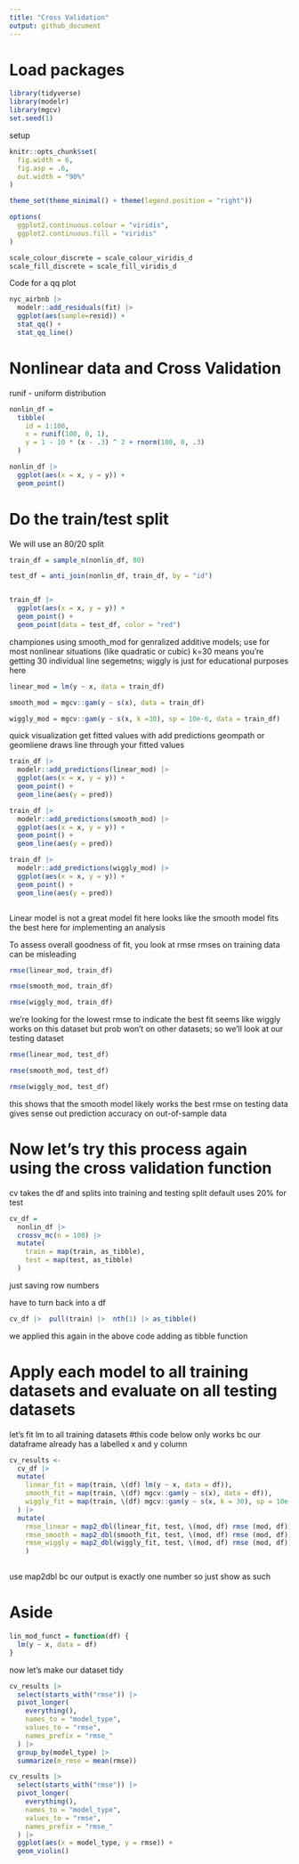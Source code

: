 ```yaml
---
title: "Cross Validation"
output: github_document
---
```


# Load packages
```r
library(tidyverse)
library(modelr)
library(mgcv)
set.seed(1)

```

setup
```r
knitr::opts_chunk$set(
  fig.width = 6,
  fig.asp = .6,
  out.width = "90%"
)

theme_set(theme_minimal() + theme(legend.position = "right"))

options(
  ggplot2.continuous.colour = "viridis",
  ggplot2.continuous.fill = "viridis"
)

scale_colour_discrete = scale_colour_viridis_d
scale_fill_discrete = scale_fill_viridis_d
```

Code for a qq plot
```r
nyc_airbnb |> 
  modelr::add_residuals(fit) |> 
  ggplot(aes(sample=resid)) +
  stat_qq() +
  stat_qq_line()
```


# Nonlinear data and Cross Validation
runif - uniform distribution
```r
nonlin_df = 
  tibble(
    id = 1:100,
    x = runif(100, 0, 1),
    y = 1 - 10 * (x - .3) ^ 2 + rnorm(100, 0, .3)
  )

nonlin_df |> 
  ggplot(aes(x = x, y = y)) + 
  geom_point()
```

# Do the train/test split
We will use an 80/20 split

```r
train_df = sample_n(nonlin_df, 80)

test_df = anti_join(nonlin_df, train_df, by = "id")



```


```r
train_df |> 
  ggplot(aes(x = x, y = y)) +
  geom_point() +
  geom_point(data = test_df, color = "red")
```


championes using smooth_mod for genralized additive models; use for most nonlinear situations (like quadratic or cubic)
k=30 means you're getting 30 individual line segemetns; wiggly is just for educational purposes here
```r
linear_mod = lm(y ~ x, data = train_df)

smooth_mod = mgcv::gam(y ~ s(x), data = train_df)

wiggly_mod = mgcv::gam(y ~ s(x, k =30), sp = 10e-6, data = train_df)


```

quick visualization
get fitted values with add predictions
geompath or geomliene draws line through your fitted values
```r
train_df |> 
  modelr::add_predictions(linear_mod) |> 
  ggplot(aes(x = x, y = y)) +
  geom_point() +
  geom_line(aes(y = pred))

train_df |> 
  modelr::add_predictions(smooth_mod) |> 
  ggplot(aes(x = x, y = y)) +
  geom_point() +
  geom_line(aes(y = pred))

train_df |> 
  modelr::add_predictions(wiggly_mod) |> 
  ggplot(aes(x = x, y = y)) +
  geom_point() +
  geom_line(aes(y = pred))



```

Linear model is not a great model fit here
looks like the smooth model fits the best here for implementing an analysis 

To assess overall goodness of fit, you look at rmse
rmses on training data can be misleading
```r
rmse(linear_mod, train_df)

rmse(smooth_mod, train_df)

rmse(wiggly_mod, train_df)

```
we're looking for the lowest rmse to indicate the best fit
seems like wiggly works on this dataset but prob won't on other datasets; so we'll look at our testing dataset

```r
rmse(linear_mod, test_df)

rmse(smooth_mod, test_df)

rmse(wiggly_mod, test_df)
```

this shows that the smooth model likely works the best
rmse on testing data gives sense out prediction accuracy on out-of-sample data 


# Now let's try this process again using the cross validation function

cv takes the df and splits into training and testing split
default uses 20% for test
```r
cv_df = 
  nonlin_df |> 
  crossv_mc(n = 100) |> 
  mutate(
    train = map(train, as_tibble),
    test = map(test, as_tibble)
  )
```
just saving row numbers

have to turn back into a df

```r
cv_df |>  pull(train) |>  nth(1) |> as_tibble()
```

we applied this again in the above code adding as tibble function

# Apply each model to all training datasets and evaluate on all testing datasets
let's fit lm to all training datasets
#this code below only works bc our dataframe already has a labelled x and y column 
```r
cv_results <- 
  cv_df |> 
  mutate(
    linear_fit = map(train, \(df) lm(y ~ x, data = df)),
    smooth_fit = map(train, \(df) mgcv::gam(y ~ s(x), data = df)),
    wiggly_fit = map(train, \(df) mgcv::gam(y ~ s(x, k = 30), sp = 10e-6, data = df))
  ) |> 
  mutate(
    rmse_linear = map2_dbl(linear_fit, test, \(mod, df) rmse (mod, df)),
    rmse_smooth = map2_dbl(smooth_fit, test, \(mod, df) rmse (mod, df)),
    rmse_wiggly = map2_dbl(wiggly_fit, test, \(mod, df) rmse (mod, df))
    )
  
```
use map2dbl bc our output is exactly one number so just show as such

# Aside
```r
lin_mod_funct = function(df) {
  lm(y ~ x, data = df)
}
```

now let's make our dataset tidy
```r
cv_results |> 
  select(starts_with("rmse")) |> 
  pivot_longer(
    everything(),
    names_to = "model_type",
    values_to = "rmse",
    names_prefix = "rmse_"
  ) |> 
  group_by(model_type) |> 
  summarize(m_rmse = mean(rmse))

cv_results |> 
  select(starts_with("rmse")) |> 
  pivot_longer(
    everything(),
    names_to = "model_type",
    values_to = "rmse",
    names_prefix = "rmse_"
  ) |> 
  ggplot(aes(x = model_type, y = rmse)) +
  geom_violin()
  
```





















